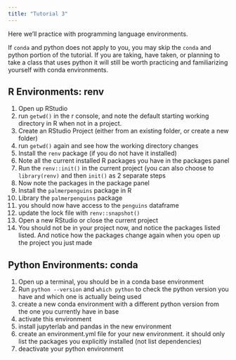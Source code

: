 ```yaml
---
title: "Tutorial 3"
---
```


Here we'll practice with programming language environments.

If `conda` and python does not apply to you, you may skip the `conda` and python portion of the tutorial.
If you are taking, have taken,
or planning to take a class that uses python it will still be worth practicing and familiarizing yourself with conda environments.



## R Environments: renv

1. Open up RStudio
2. run `getwd()` in the r console, and note the default starting working directory in R when not in a project.
3. Create an RStudio Project (either from an existing folder, or create a new folder)
3. run `getwd()` again and see how the working directory changes
4. Install the `renv` package (if you do not have it installed)
5. Note all the current installed R packages you have in the packages panel
6. Run the `renv::init()` in the current project (you can also choose to `library(renv)` and then `init()` as 2 separate steps
7. Now note the packages in the package panel
8. Install the `palmerpenguins` package in R
9. Library the `palmerpenguins` package
10. you should now have access to the `penguins` dataframe
11. update the lock file with `renv::snapshot()`
12. Open a new RStudio or close the current project
13. You should not be in your project now, and notice the packages listed listed. And notice how the packages change again when you open up the project you just made



## Python Environments: conda

1. Open up a terminal, you should be in a conda base environment
2. Run `python --version` and `which python` to check the python version you have and which one is actually being used
3.  create a new conda environment with a different python version from the one you currently have in base
4. activate this environment
5. install jupyterlab and pandas in the new environment
6. create an environment.yml file for your new environment. it should only list the packages you explicitly installed (not list dependencies)
7. deactivate your python environment
